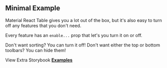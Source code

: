 
<Head>
  <title>Material React Table Docs - Minimal Example</title>
  <meta
    name="description"
    content="A minimal example of Material React Table which turns off most of the advanced features"
  />
</Head>

## Minimal Example

Material React Table gives you a lot out of the box, but it's also easy to turn off any features that you don't need.

Every feature has an `enable...` prop that let's you turn it on or off.

Don't want sorting? You can turn it off! Don't want either the top or bottom toolbars? You can hide them!

<Example />

View Extra Storybook **[Examples](https://www.material-react-table.dev/?path=/story/prop-playground--minimum-features)**
